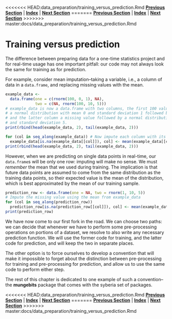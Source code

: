 <<<<<<< HEAD:data_preparation/training_versus_prediction.Rmd
**[Previous Section](index.html)** | **[Index](../index.html)** | **[Next Section](filtering_out_values.html)**
=======
**[Previous Section](index.md)** | **[Index](../../README.md)** | **[Next Section](training_versus_prediction.md)**
>>>>>>> master:docs/data_preparation/training_versus_prediction.Rmd

Training versus prediction
=====

The difference between preparing data for a one-time statistics project and for real-time usage
has one important pitfall: our code may not always look the same for training as for prediction.

For example, consider mean imputation--taking a variable, i.e., a column of data in a `data.frame`, and
replacing missing values with the mean.

```r
example_data <-
  data.frame(one = c(rnorm(100, 0, 1), NA),
             two = c(NA, rnorm(100, 10, 5)))
# example_data is now a data.frame with two columns, the first 100 values drawn from
# a normal distribution with mean 0 and standard deviation 1 followed by a missing value,
# and the latter column a missing value followed by a normal distribution with mean 10
# and standard deviation 5.
print(rbind(head(example_data, 2), tail(example_data, 2)))
```

```r
for (col in seq_along(example_data)) # Now impute each column with its mean
  example_data[is.na(example_data[[col]]), col] <- mean(example_data[[col]], na.rm = TRUE)
print(rbind(head(example_data, 2), tail(example_data, 2)))
```

However, when we are predicting on single data points in real-time, our `data.frame`s will be
only one row: imputing will make no sense. We must *remember* the mean that we 
used during training. The implication is that future data points are assumed to come
from the same distribution as the training data points, so their expected value is
the mean of the distribution, which is best approximated by the mean of our training sample.

```r
prediction_row <- data.frame(one = NA, two = rnorm(1, 10, 5))
# Impute the missing value using the mean from example_data
for (col in seq_along(prediction_row)) 
  prediction_row[is.na(prediction_row[[col]]), col] <- mean(example_data[[col]], na.rm = TRUE)
print(prediction_row)
```

We have now come to our first fork in the road. We can choose two paths: we can decide that whenever we have to perform some pre-processing operations on portions of a dataset, we resolve to also write any necessary prediction function. We will use the former code for training, and the latter code for prediction, and will keep the two
in separate places.

The other option is to force ourselves to develop a convention that will make it impossible to forget
about the distinction between pre-processing for training and pre-processing for prediction, and allow
us to use the same code to perform either step.

The rest of this chapter is dedicated to one example of such a convention--the **mungebits** package 
that comes with the syberia set of packages.

<<<<<<< HEAD:data_preparation/training_versus_prediction.Rmd
**[Previous Section](index.html)** | **[Index](../index.html)** | **[Next Section](filtering_out_values.html)**
=======
**[Previous Section](index.md)** | **[Index](../../README.md)** | **[Next Section](training_versus_prediction.md)**
>>>>>>> master:docs/data_preparation/training_versus_prediction.Rmd
